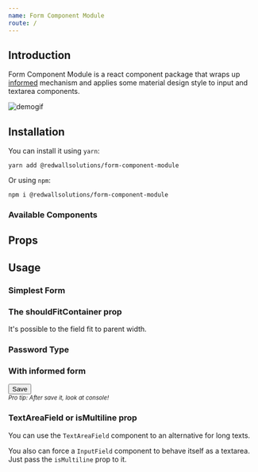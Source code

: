 ```yaml
---
name: Form Component Module
route: /
---
```



## Introduction

Form Component Module is a react component package that wraps up [informed](https://github.com/joepuzzo/informed) mechanism and
applies some material design style to input and textarea components.

![demogif](src/lib/assets/demo.gif)

## Installation

You can install it using `yarn`:

    yarn add @redwallsolutions/form-component-module

Or using `npm`:

    npm i @redwallsolutions/form-component-module

### Available Components


## Props

<Props of={Field} />

## Usage

### Simplest Form

<Playground>
	<InputField field="somename" label="My Input" />
</Playground>

### The shouldFitContainer prop 

It's possible to the field fit to parent width.

<Playground>
	<InputField field="fitmyparent" label="I'm responsible" shouldFitContainer/>
</Playground>

### Password Type

<Playground>
	<InputField field="password" label="What's your password?" type="password" />
</Playground>

### With informed form
<Playground>
	<Form onSubmit={console.log}>
		<InputField field="somefield" label="Some Field" />
		<InputField field="OtherField" label="Other Field" />
        <button type="submit">Save</button>
        <div><small><em>Pro tip: After save it, look at console!</em></small></div>
	</Form>
</Playground>


### TextAreaField or isMultiline prop

You can use the `TextAreaField` component to an alternative for long texts.

<Playground>
	<TextAreaField label="It's a place for type a loooong text." field="mylongtext" shouldFitContainer/>
</Playground>

You also can force a `InputField` component to behave itself as a textarea. Just pass the `isMultiline` prop to it. 

<Playground>
	<InputField label="I'm pretending to be bigger." field="faketextarea" isMultiline/>
</Playground>
